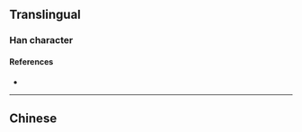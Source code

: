 {{character info}}
==Translingual==

===Han character===
{{Han char|rn=61|rad=心|as=21|sn=25|four=|canj=XXYCP,YCP|ids=⿱⿰章貢心}}

====References====
* {{Han ref|kx=0409.270|dkj=11521|dj=0751.280|hdz=42372.230|uh=6205|ud=25093}}

----

==Chinese==
{{zh-see|戇|v}}